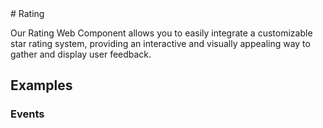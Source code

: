 
<Meta of={RatingStories} />

<div className="docs-title">
  # Rating

  <link-design of={JSON.stringify(RatingStories)}></link-design>
</div>

<p className="lead">Our Rating Web Component allows you to easily integrate
a customizable star rating system, providing an
interactive and visually appealing way to gather and display user feedback.</p>

<Canvas of={RatingStories.Default} sourceState='shown'/>
<Controls of={RatingStories.Default} />

<ComponentsPackageInstall component="<post-rating>" />

## Examples

### Events

<Source code={SampleEvents} language="ts" />


